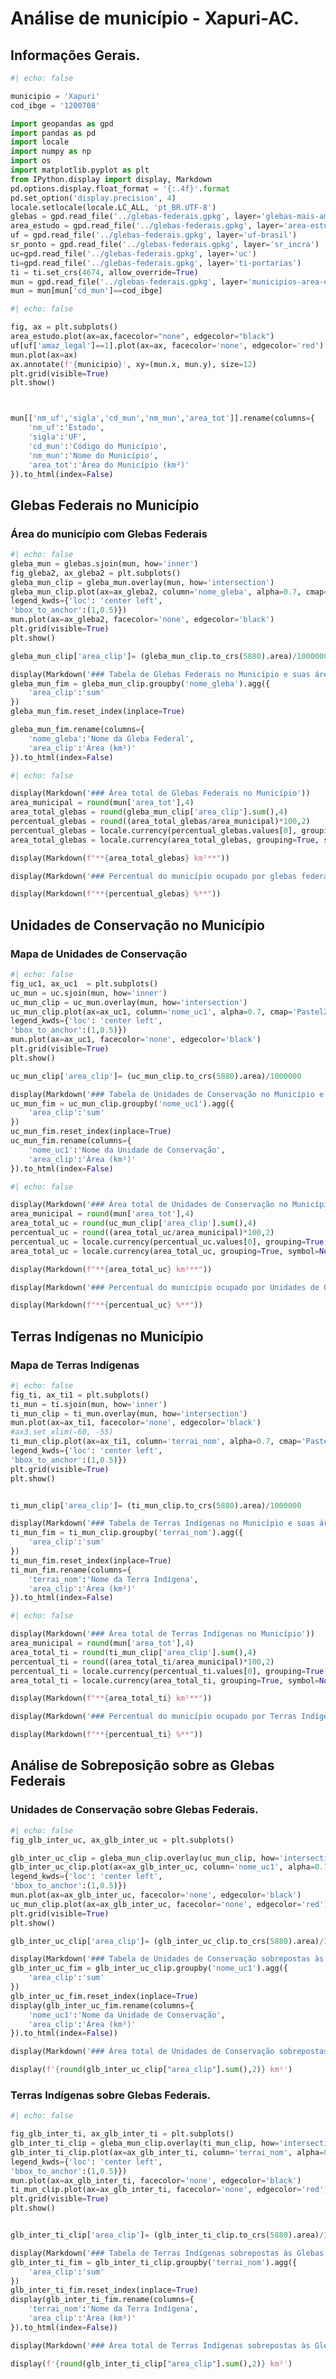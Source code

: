 # Análise de município - Xapuri-AC.


## Informações Gerais.

```python
#| echo: false

municipio = 'Xapuri'
cod_ibge = '1200708'

import geopandas as gpd
import pandas as pd
import locale
import numpy as np
import os
import matplotlib.pyplot as plt
from IPython.display import display, Markdown
pd.options.display.float_format = '{:.4f}'.format
pd.set_option('display.precision', 4)
locale.setlocale(locale.LC_ALL, 'pt_BR.UTF-8')
glebas = gpd.read_file('../glebas-federais.gpkg', layer='glebas-mais-amazonia')
area_estudo = gpd.read_file('../glebas-federais.gpkg', layer='area-estudo')
uf = gpd.read_file('../glebas-federais.gpkg', layer='uf-brasil')
sr_ponto = gpd.read_file('../glebas-federais.gpkg', layer='sr_incra')
uc=gpd.read_file('../glebas-federais.gpkg', layer='uc')
ti=gpd.read_file('../glebas-federais.gpkg', layer='ti-portarias')
ti = ti.set_crs(4674, allow_override=True)
mun = gpd.read_file('../glebas-federais.gpkg', layer='municipios-area-estudo')
mun = mun[mun['cd_mun']==cod_ibge]
```

```python
#| echo: false

fig, ax = plt.subplots()
area_estudo.plot(ax=ax,facecolor="none", edgecolor="black")
uf[uf['amaz_legal']==1].plot(ax=ax, facecolor='none', edgecolor='red')
mun.plot(ax=ax)
ax.annotate(f'{municipio}', xy=(mun.x, mun.y), size=12)
plt.grid(visible=True)
plt.show()



mun[['nm_uf','sigla','cd_mun','nm_mun','area_tot']].rename(columns={
    'nm_uf':'Estado',
    'sigla':'UF',
    'cd_mun':'Código do Município',
    'nm_mun':'Nome do Município',
    'area_tot':'Área do Município (km²)'
}).to_html(index=False)
```

## Glebas Federais no Município

### Área do município com Glebas Federais
```python
#| echo: false
gleba_mun = glebas.sjoin(mun, how='inner')
fig_gleba2, ax_gleba2 = plt.subplots()
gleba_mun_clip = gleba_mun.overlay(mun, how='intersection')
gleba_mun_clip.plot(ax=ax_gleba2, column='nome_gleba', alpha=0.7, cmap='Pastel2', legend=True,
legend_kwds={'loc': 'center left',
'bbox_to_anchor':(1,0.5)})
mun.plot(ax=ax_gleba2, facecolor='none', edgecolor='black')
plt.grid(visible=True)
plt.show()

gleba_mun_clip['area_clip']= (gleba_mun_clip.to_crs(5880).area)/1000000

display(Markdown('### Tabela de Glebas Federais no Município e suas áreas'))
gleba_mun_fim = gleba_mun_clip.groupby('nome_gleba').agg({
    'area_clip':'sum'
})
gleba_mun_fim.reset_index(inplace=True)

gleba_mun_fim.rename(columns={
    'nome_gleba':'Nome da Gleba Federal',
    'area_clip':'Área (km²)'
}).to_html(index=False)
```

```python
#| echo: false

display(Markdown('### Área total de Glebas Federais no Município'))
area_municipal = round(mun['area_tot'],4)
area_total_glebas = round(gleba_mun_clip['area_clip'].sum(),4)
percentual_glebas = round((area_total_glebas/area_municipal)*100,2)
percentual_glebas = locale.currency(percentual_glebas.values[0], grouping=True, symbol=None)
area_total_glebas = locale.currency(area_total_glebas, grouping=True, symbol=None)

display(Markdown(f"**{area_total_glebas} km²**"))

display(Markdown('### Percentual do município ocupado por glebas federais'))

display(Markdown(f"**{percentual_glebas} %**"))
```

## Unidades de Conservação no Município

### Mapa de Unidades de Conservação
```python
#| echo: false
fig_uc1, ax_uc1  = plt.subplots()
uc_mun = uc.sjoin(mun, how='inner')
uc_mun_clip = uc_mun.overlay(mun, how='intersection')
uc_mun_clip.plot(ax=ax_uc1, column='nome_uc1', alpha=0.7, cmap='Pastel2', legend=True,
legend_kwds={'loc': 'center left',
'bbox_to_anchor':(1,0.5)})
mun.plot(ax=ax_uc1, facecolor='none', edgecolor='black')
plt.grid(visible=True)
plt.show()

uc_mun_clip['area_clip']= (uc_mun_clip.to_crs(5880).area)/1000000

display(Markdown('### Tabela de Unidades de Conservação no Município e suas áreas'))
uc_mun_fim = uc_mun_clip.groupby('nome_uc1').agg({
    'area_clip':'sum'
})
uc_mun_fim.reset_index(inplace=True)
uc_mun_fim.rename(columns={
    'nome_uc1':'Nome da Unidade de Conservação',
    'area_clip':'Área (km²)'
}).to_html(index=False)
```

```python
#| echo: false

display(Markdown('### Área total de Unidades de Conservação no Município'))
area_municipal = round(mun['area_tot'],4)
area_total_uc = round(uc_mun_clip['area_clip'].sum(),4)
percentual_uc = round((area_total_uc/area_municipal)*100,2)
percentual_uc = locale.currency(percentual_uc.values[0], grouping=True, symbol=None)
area_total_uc = locale.currency(area_total_uc, grouping=True, symbol=None)

display(Markdown(f"**{area_total_uc} km²**"))

display(Markdown('### Percentual do município ocupado por Unidades de Conservação'))

display(Markdown(f"**{percentual_uc} %**"))
```

## Terras Indígenas no Município

### Mapa de Terras Indígenas
```python
#| echo: false
fig_ti, ax_ti1 = plt.subplots()
ti_mun = ti.sjoin(mun, how='inner')
ti_mun_clip = ti_mun.overlay(mun, how='intersection')
mun.plot(ax=ax_ti1, facecolor='none', edgecolor='black')
#ax3.set_xlim(-60, -55)
ti_mun_clip.plot(ax=ax_ti1, column='terrai_nom', alpha=0.7, cmap='Pastel2', legend=True,
legend_kwds={'loc': 'center left',
'bbox_to_anchor':(1,0.5)})
plt.grid(visible=True)
plt.show()


ti_mun_clip['area_clip']= (ti_mun_clip.to_crs(5880).area)/1000000

display(Markdown('### Tabela de Terras Indígenas no Município e suas áreas'))
ti_mun_fim = ti_mun_clip.groupby('terrai_nom').agg({
    'area_clip':'sum'
})
ti_mun_fim.reset_index(inplace=True)
ti_mun_fim.rename(columns={
    'terrai_nom':'Nome da Terra Indígena',
    'area_clip':'Área (km²)'
}).to_html(index=False)
```

```python
#| echo: false

display(Markdown('### Área total de Terras Indígenas no Município'))
area_municipal = round(mun['area_tot'],4)
area_total_ti = round(ti_mun_clip['area_clip'].sum(),4)
percentual_ti = round((area_total_ti/area_municipal)*100,2)
percentual_ti = locale.currency(percentual_ti.values[0], grouping=True, symbol=None)
area_total_ti = locale.currency(area_total_ti, grouping=True, symbol=None)

display(Markdown(f"**{area_total_ti} km²**"))

display(Markdown('### Percentual do município ocupado por Terras Indígenas'))

display(Markdown(f"**{percentual_ti} %**"))
```

## Análise de Sobreposição sobre as Glebas Federais

### Unidades de Conservação sobre Glebas Federais.
```python
#| echo: false
fig_glb_inter_uc, ax_glb_inter_uc = plt.subplots()

glb_inter_uc_clip = gleba_mun_clip.overlay(uc_mun_clip, how='intersection')
glb_inter_uc_clip.plot(ax=ax_glb_inter_uc, column='nome_uc1', alpha=0.7, cmap='Pastel2', legend=True,
legend_kwds={'loc': 'center left',
'bbox_to_anchor':(1,0.5)})
mun.plot(ax=ax_glb_inter_uc, facecolor='none', edgecolor='black')
uc_mun_clip.plot(ax=ax_glb_inter_uc, facecolor='none', edgecolor='red')
plt.grid(visible=True)
plt.show()

glb_inter_uc_clip['area_clip']= (glb_inter_uc_clip.to_crs(5880).area)/1000000

display(Markdown('### Tabela de Unidades de Conservação sobrepostas às Glebas Federais no Município'))
glb_inter_uc_fim = glb_inter_uc_clip.groupby('nome_uc1').agg({
    'area_clip':'sum'
})
glb_inter_uc_fim.reset_index(inplace=True)
display(glb_inter_uc_fim.rename(columns={
    'nome_uc1':'Nome da Unidade de Conservação',
    'area_clip':'Área (km²)'
}).to_html(index=False))

display(Markdown('### Área total de Unidades de Conservação sobrepostas às Glebas Federais no Município'))

display(f'{round(glb_inter_uc_clip["area_clip"].sum(),2)} km²')
```

### Terras Indígenas sobre Glebas Federais.


```python
#| echo: false

fig_glb_inter_ti, ax_glb_inter_ti = plt.subplots()
glb_inter_ti_clip = gleba_mun_clip.overlay(ti_mun_clip, how='intersection')
glb_inter_ti_clip.plot(ax=ax_glb_inter_ti, column='terrai_nom', alpha=0.9, cmap='Pastel2', legend=True,
legend_kwds={'loc': 'center left',
'bbox_to_anchor':(1,0.5)})
mun.plot(ax=ax_glb_inter_ti, facecolor='none', edgecolor='black')
ti_mun_clip.plot(ax=ax_glb_inter_ti, facecolor='none', edgecolor='red')
plt.grid(visible=True)
plt.show()


glb_inter_ti_clip['area_clip']= (glb_inter_ti_clip.to_crs(5880).area)/1000000

display(Markdown('### Tabela de Terras Indígenas sobrepostas às Glebas Federais no Município'))
glb_inter_ti_fim = glb_inter_ti_clip.groupby('terrai_nom').agg({
    'area_clip':'sum'
})
glb_inter_ti_fim.reset_index(inplace=True)
display(glb_inter_ti_fim.rename(columns={
    'terrai_nom':'Nome da Terra Indígena',
    'area_clip':'Área (km²)'
}).to_html(index=False))

display(Markdown('### Área total de Terras Indígenas sobrepostas às Glebas Federais no Município'))

display(f'{round(glb_inter_ti_clip["area_clip"].sum(),2)} km²')
```